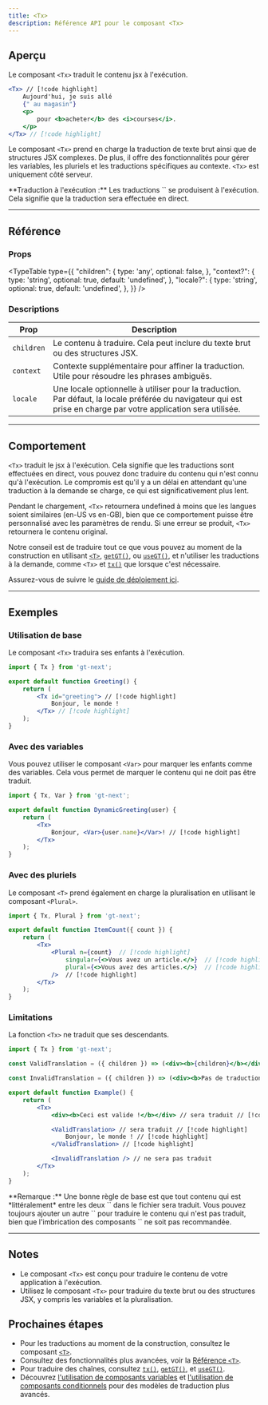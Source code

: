 ```yaml
---
title: <Tx>
description: Référence API pour le composant <Tx>
---
```



## Aperçu

Le composant `<Tx>` traduit le contenu jsx à l'exécution.

```jsx
<Tx> // [!code highlight]
    Aujourd'hui, je suis allé
    {" au magasin"}
    <p>
        pour <b>acheter</b> des <i>courses</i>.
    </p>
</Tx> // [!code highlight]
```

Le composant `<Tx>` prend en charge la traduction de texte brut ainsi que de structures JSX complexes.
De plus, il offre des fonctionnalités pour gérer les variables, les pluriels et les traductions spécifiques au contexte.
`<Tx>` est uniquement côté serveur.

<Callout>
**Traduction à l'exécution :**
Les traductions `<Tx>` se produisent à l'exécution.
Cela signifie que la traduction sera effectuée en direct.
</Callout>

---

## Référence
### Props
<TypeTable
  type={{
    "children": {
        type: 'any',
        optional: false,
    },
    "context?": {
        type: 'string',
        optional: true,
        default: 'undefined',
    },
    "locale?": {
        type: 'string',
        optional: true,
        default: 'undefined',
    },
  }}
/>

### Descriptions
| Prop            | Description                                                                                     |
|-----------------|-------------------------------------------------------------------------------------------------|
| `children`  | Le contenu à traduire. Cela peut inclure du texte brut ou des structures JSX.                    |
| `context`   | Contexte supplémentaire pour affiner la traduction. Utile pour résoudre les phrases ambiguës.           |
| `locale`    | Une locale optionnelle à utiliser pour la traduction. Par défaut, la locale préférée du navigateur qui est prise en charge par votre application sera utilisée. |

---

## Comportement

`<Tx>` traduit le jsx à l'exécution.
Cela signifie que les traductions sont effectuées en direct, vous pouvez donc traduire du contenu qui n'est connu qu'à l'exécution.
Le compromis est qu'il y a un délai en attendant qu'une traduction à la demande se charge, ce qui est significativement plus lent.

Pendant le chargement, `<Tx>` retournera undefined à moins que les langues soient similaires (en-US vs en-GB), bien que ce comportement puisse être personnalisé avec les paramètres de rendu.
Si une erreur se produit, `<Tx>` retournera le contenu original.

Notre conseil est de traduire tout ce que vous pouvez au moment de la construction en utilisant [`<T>`](/docs/next/api/components/t), [`getGT()`](/docs/next/api/strings/useGT), ou [`useGT()`](/docs/next/api/strings/useGT),
et n'utiliser les traductions à la demande, comme `<Tx>` et [`tx()`](/docs/next/api/strings/tx) que lorsque c'est nécessaire.

Assurez-vous de suivre le [guide de déploiement ici](/docs/next/tutorials/quickdeploy).

---

## Exemples

### Utilisation de base

Le composant `<Tx>` traduira ses enfants à l'exécution.

```jsx title="SimpleTranslation.jsx" copy
import { Tx } from 'gt-next';

export default function Greeting() {
    return (
        <Tx id="greeting"> // [!code highlight]
            Bonjour, le monde !
        </Tx> // [!code highlight]
    );
}
```


### Avec des variables
Vous pouvez utiliser le composant `<Var>` pour marquer les enfants comme des variables.
Cela vous permet de marquer le contenu qui ne doit pas être traduit.

```jsx title="DynamicGreeting.jsx" copy
import { Tx, Var } from 'gt-next';

export default function DynamicGreeting(user) {
    return (
        <Tx>
            Bonjour, <Var>{user.name}</Var>! // [!code highlight]
        </Tx>
    );
}
```

### Avec des pluriels
Le composant `<T>` prend également en charge la pluralisation en utilisant le composant `<Plural>`.

```jsx title="ItemCount.jsx" copy
import { Tx, Plural } from 'gt-next';

export default function ItemCount({ count }) {
    return (
        <Tx>
            <Plural n={count}  // [!code highlight] 
                singular={<>Vous avez un article.</>}  // [!code highlight] 
                plural={<>Vous avez des articles.</>}  // [!code highlight] 
            />  // [!code highlight]
        </Tx>
    );
}
```


### Limitations

La fonction `<Tx>` ne traduit que ses descendants.

```jsx title="Example.jsx" copy
import { Tx } from 'gt-next';

const ValidTranslation = ({ children }) => (<div><b>{children}</b></div>);

const InvalidTranslation = ({ children }) => (<div><b>Pas de traduction</b></div>);

export default function Example() {
    return (
        <Tx>
            <div><b>Ceci est valide !</b></div> // sera traduit // [!code highlight]

            <ValidTranslation> // sera traduit // [!code highlight]
                Bonjour, le monde ! // [!code highlight]
            </ValidTranslation> // [!code highlight]

            <InvalidTranslation /> // ne sera pas traduit
        </Tx>
    );
}
```
<Callout>
**Remarque :** Une bonne règle de base est que tout contenu qui est *littéralement* entre les deux `<Tx>` dans le fichier sera traduit.
Vous pouvez toujours ajouter un autre `<Tx>` pour traduire le contenu qui n'est pas traduit, bien que l'imbrication des composants `<Tx>` ne soit pas recommandée.
</Callout>

---
    
## Notes
 * Le composant `<Tx>` est conçu pour traduire le contenu de votre application à l'exécution.
 * Utilisez le composant `<Tx>` pour traduire du texte brut ou des structures JSX, y compris les variables et la pluralisation.

## Prochaines étapes
 * Pour les traductions au moment de la construction, consultez le composant [`<T>`](/docs/next/api/components/T).
 * Consultez des fonctionnalités plus avancées, voir la [Référence `<T>`](/docs/next/reference/t-reference).
 * Pour traduire des chaînes, consultez [`tx()`](/docs/next/api/strings/tx), [`getGT()`](/docs/next/api/dictionary/getGT), et [`useGT()`](/docs/next/api/dictionary/useGT).
 * Découvrez [l'utilisation de composants variables](/docs/next/reference/using-variable-components) et [l'utilisation de composants conditionnels](/docs/next/reference/using-branching-components) pour des modèles de traduction plus avancés.